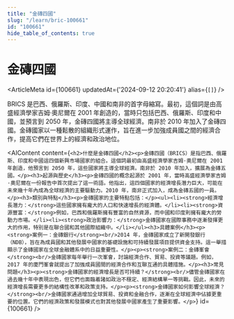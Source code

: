 ```yaml
---
title: "金磚四國"
slug: "/learn/bric-100661"
id: "100661"
hide_table_of_contents: true
---
```



# 金磚四國

<ArticleMeta id={100661} updatedAt={'2024-09-12 20:20:41'} alias={`[]`} />
<div className='border-solid border-b border-t-0 my-4 border-[var(--ifm-color-gray-300)]' />

BRICS 是巴西、俄羅斯、印度、中國和南非的首字母縮寫。最初，這個詞是由高盛經濟學家吉姆·奧尼爾在 2001 年創造的，當時只包括巴西、俄羅斯、印度和中國，並預言到 2050 年，金磚四國將主導全球經濟。南非於 2010 年加入了金磚四國。金磚國家以一種鬆散的組織形式運作，旨在進一步加強成員國之間的經濟合作，提高它們在世界上的經濟和政治地位。

<AIContent content={`<h2>什麼是金磚四國</h2><p>金磚四國（BRICS）是指巴西、俄羅斯、印度和中國這四個新興市場國家的組合。這個詞最初由高盛經濟學家吉姆·奧尼爾在 2001 年創造，他預言到 2050 年，這些國家將主導全球經濟。南非於 2010 年加入，擴展為金磚五國。</p><h3>起源與歷史</h3><p>金磚四國的概念起源於 2001 年，當時高盛經濟學家吉姆·奧尼爾在一份報告中首次提出了這一術語。他指出，這四個國家的經濟增長潛力巨大，可能在未來幾十年內成為全球經濟的主要驅動力。2010 年，南非正式加入，成為金磚五國的一員。</p><h3>類別與特點</h3><p>金磚國家的主要特點包括：</p><ul><li><strong>經濟增長潛力：</strong>這些國家擁有龐大的人口和快速增長的經濟體。</li><li><strong>資源豐富：</strong>例如，巴西和俄羅斯擁有豐富的自然資源，而中國和印度則擁有龐大的勞動力市場。</li><li><strong>政治影響力：</strong>金磚國家在國際事務中逐漸發揮更大的作用，特別是在聯合國和其他國際組織中。</li></ul><h3>具體案例</h3><p><strong>案例一：金磚銀行</strong><br/>2014 年，金磚國家成立了新開發銀行（NDB），旨在為成員國和其他發展中國家的基礎設施和可持續發展項目提供資金支持。這一舉措顯示了金磚國家在全球金融體系中的日益重要性。</p><p><strong>案例二：金磚峯會</strong><br/>金磚國家每年舉行一次峯會，討論經濟合作、貿易、投資等議題。例如，2017 年的廈門峯會就提出了加強成員國間的經濟合作和互聯互通的具體措施。</p><h3>常見問題</h3><p><strong>金磚國家的經濟增長是否可持續？</strong><br/>儘管金磚國家在過去幾十年中表現出色，但它們也面臨着諸如政治不穩定、經濟結構單一等挑戰。因此，未來的經濟增長需要更多的結構性改革和政策支持。</p><p><strong>金磚國家如何影響全球經濟？</strong><br/>金磚國家通過增加全球貿易、投資和金融合作，逐漸在全球經濟中佔據更重要的位置。它們的經濟政策和發展模式也對其他發展中國家產生了重要影響。</p>`} id={100661} />
